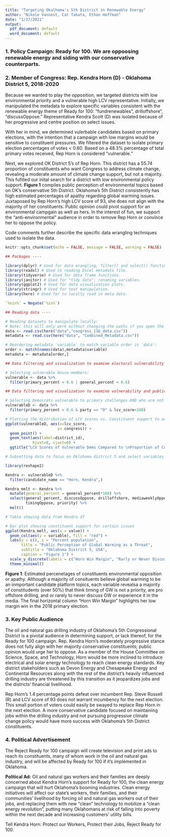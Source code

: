 ```yaml
---
title: "Targeting Okalhoma's 5th District in Renewable Energy"
author: "Nikole Vannest, Cat Takata, Ethan Hoffman"
date: "1/27/2021"
output:
  pdf_document: default
  word_document: default
---
```



### 1. Policy Campaign: **Ready for 100**. We are oppoosing renewable energy and siding with our conservative counterparts. 


### 2. Member of Congress: **Rep. Kendra Horn (D)** - Oklahoma District 5, 2018-2020

Because we wanted to play the opposition, we targeted districts with low environmental priority and a vulnerable high LCV representative. Initially, we manipulated the metadata to explore specific variables consistent with the renewable energy theme of Ready for 100: "fundrenewables", drilloffshore", "discussOppose." Representative Kendra Scott (D) was isolated because of her progressive and centre position on select issues. 

With her in mind, we determined vulerbable candidates based on primary elections, with the intention that a campaign with low margins would be sensitive to constituent pressures. We filtered the dataset to isolate primary election percentages of votes < 0.60. Based on a 48.3% percentage of total primary votes received, Rep Horn is considered "vulnerable." 

Next, we explored OK District 5's of Rep Horn. This district has a 55.74 proportion of constituents who want Congress to address climate change, revealing a moderate amount of climate change support, but not a majority. This fufilled our inital search for a district with low environmental policy support. **Figure 1** compiles public perception of environmental topics based on OK's conservative 5th District. Oklahoma's 5th District consistently has high estimated percentages of apathy regarding global warming issues. Juxtaposed by Rep Horn's high LCV score of 93, she does not align with the majority of her constituents. Public opinion could pivot support for an environmental campgain as well as hers. In the interest of fun, we support the "anti-environmental" audience in order to remove Rep Horn or convince her to oppose the policy.  

Code comments further describe the specific data wrangling techniques used to isolate the data. 



```r
knitr::opts_chunk$set(echo = FALSE, message = FALSE, warning = FALSE)

## Packages ----

library(dplyr) # Used for data wrangling, filter() and select() functinos used to isolate variables. 
library(readxl) # Used to reading Excel metadata file.
library(tidyverse) # Used for data frame functions. 
library(janitor) # Used for "tidy data": renaming variables. 
library(ggplot2) # Used for data visualization plots.  
library(stringr) # Used for text manipulation. 
library(here) # Used for to locally read in meta data. 

`%nin%` = Negate(`%in%`)

## Reading data ----

# Reading datasets to manipulate locally:
# Note: this will only work without changing the paths if you open the .Rproj file
data <- read.csv(here("data","congress_116_data.csv"))
metadata <- read.csv(here("data", "Combined_Metadata.csv"))
```

```r

# Reordering metadata 'variable' to match variable order in 'data':
order <- match(names(data),metadata$variable)
metadata <- metadata[order,]

## Data filtering and visualization to examine electoral vulnerability ----

# Selecting vulnerable House members:
vulnerable <- data %>%
  filter(primary_percent < 0.6 | general_percent < 0.6)
```

```r

## Data filtering and visualization to examine vulnerability and public opinion ----

# Selecting Democrats vulnerable to primary challenges AND who are not strongest possible environmentalists:
vulnerableD <- data %>%
  filter(primary_percent < 0.6 & party == "D" & lcv_score<100)

# Plotting the distribution of LCV scores vs. Constituent support to address climate:
ggplot(vulnerableD, aes(x=lcv_score, 
                       y= congress)) + 
  geom_point() +
  geom_text(aes(label=district_id),
            hjust=0, vjust=0) +
  ggtitle("LCV Scores of Vulnerable Dems Compared to \nProportion of Constituents that Want Increased Action from Congress")


```

```r

# Subsetting data to focus on Oklahoma district 5 and select variables -----

library(reshape2)

Kendra <- vulnerableD %>% 
  filter(candidate_name == "Horn, Kendra",)

Kendra_melt <- Kendra %>% 
  mutate(general_percent = general_percent*100) %>% 
  select(general_percent, discussOppose, drilloffshore, mediaweeklyOppose, 
         timingOppose, priority) %>% 
  melt()

# Table showing data from Kendra df

# Bar plot showing constituent support for certain issues
ggplot(Kendra_melt, aes(x = value)) + 
  geom_col(aes(y = variable), fill = "red") +
  labs(y = c(), x = "Percent population",
       title = "Public Perception of Global Warming as a Threat",
       subtitle = "Oklahoma District 5, USA",
       caption = "Figure 1") +
  scale_y_discrete(labels = c("Horn Win Margin", "Rarly or Never Discuss GW", "Pro Offshore Drilling", "Hear About GW in the Media \nLittle to Never", "GW Effect Will Take 25 Years, \nLonger, or Never", "Global Warming Important")) +
  theme_minimal()

```

**Figure 1**: Estimated percenetages of constituents environmental opposition or apathy. Although a majority of consituents believe global warming to be an inmportant candidate platform topics, each variable revealsa a majority of constitudents (over 50%) that think timing of GW is not a priority, are pro offshore drilling, and or rarely to never discuss GW or experience it in the media. The final horizontal column "Horn Win Margin" highlights her low margin win in the 2018 primary election. 


### 3. Key Public Audience

The oil and natural gas drilling industry of Oklahoma’s 5th Congressional District is a pivotal audience in determining support, or lack thereof, for the Ready for 100 campaign. Rep. Kendra Horn’s moderately progressive stance does not fully align with her majority conservative constituents; public opinion would urge her to oppose. As a member of the House Committee on Science, Space, and Technology, Horn would be more inclined to introduce electrical and solar energy technology to reach clean energy standards. Key district stakeholders such as Devon Energy and Chesapeake Energy and Continental Resources along with the rest of the district’s heavily influenced drilling industry are threatened by this transition as it jeopardizes jobs and the districts’ financial livelihood. 

Rep Horn’s 1.4 percentage points defeat over incumbent Rep. Steve Russell (R) and LCV score of 93 does not warrant incumbency for the next election. This small portion of voters could easily be swayed to replace Rep Horn in the next election. A more conservative candidate focused on maintaining jobs within the drilling industry and not pursuing progressive climate change policy would have more success with Oklahoma’s 5th District constituents. 


### 4. Political Advertisement

The Reject Ready for 100 campaign will create television and print ads to reach its constituents, many of whom work in the oil and natural gas industry, and will be affected by Ready for 100 if it's implemented in Oklahoma.

**Political Ad:**
Oil and natural gas workers and their families are deeply concerned about Kendra Horn's support for Ready for 100, the clean energy campaign that will hurt Oklahoma's booming industries. Clean energy initiatives will affect our state's workers, their families, and their communities' livelihood by forcing oil and natural gas workers out of their jobs, and replacing them with new "clean" technology to mobilize a "clean energy revolution", putting many Oklahomans at risk of falling into poverty within the next decade and increasing customers' utility bills.

Tell Kendra Horn: Protect our Workers, Protect their Jobs, Reject Ready for 100.



